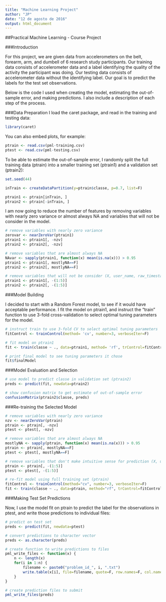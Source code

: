 ---
title: "Machine Learning Project"
author: "JP"
date: "12 de agosto de 2016"
output: html_document
---

##Practical Machine Learning - Course Project

###Introduction

For this project, we are given data from accelerometers on the belt, forearm, arm, and dumbell of 6 research study participants. Our training data consists of accelerometer data and a label identifying the quality of the activity the participant was doing. Our testing data consists of accelerometer data without the identifying label. Our goal is to predict the labels for the test set observations.

Below is the code I used when creating the model, estimating the out-of-sample error, and making predictions. I also include a description of each step of the process.

###Data Preparation
I load the caret package, and read in the training and testing data:

```{r}
library(caret)
```

You can also embed plots, for example:

```{r}
ptrain <- read.csv(pml-training.csv)
ptest <- read.csv(pml-testing.csv)
```

To be able to estimate the out-of-sample error, I randomly split the full training data (ptrain) into a smaller training set (ptrain1) and a validation set (ptrain2):

```{r}
set.seed(44)

inTrain <- createDataPartition(y=ptrain$classe, p=0.7, list=F)

ptrain1 <- ptrain[inTrain, ]
ptrain2 <- ptrain[-inTrain, ]
```

I am now going to reduce the number of features by removing variables with nearly zero variance or almost always NA and variables that will not be consider in the model.

```{r}
# remove variables with nearly zero variance
zerovar <- nearZeroVar(ptrain1)
ptrain1 <- ptrain1[, -nzv]
ptrain2 <- ptrain2[, -nzv]

# remove variables that are almost always NA
NAvar <- sapply(ptrain1, function(x) mean(is.na(x))) > 0.95
ptrain1 <- ptrain1[, mostlyNA==F]
ptrain2 <- ptrain2[, mostlyNA==F]

# remove variables that will not be consider (X, user_name, raw_timestamp_part_1, raw_timestamp_part_2, cvtd_timestamp).
ptrain1 <- ptrain1[, -(1:5)]
ptrain2 <- ptrain2[, -(1:5)]
```

###Model Building

I decided to start with a Random Forest model, to see if it would have acceptable performance. I fit the model on ptrain1, and instruct the "train" function to use 3-fold cross-validation to select optimal tuning parameters for the model.

```{r}
# instruct train to use 3-fold CV to select optimal tuning parameters
fitControl <- trainControl(method= 'cv', number=3, verboseIter=F)

# fit model on ptrain1
fit <- train(classe ~ ., data=ptrain1, method= 'rf', trControl=fitControl)
```

```{r}
# print final model to see tuning parameters it chose
fit$finalModel
```

###Model Evaluation and Selection

```{r}
# use model to predict classe in validation set (ptrain2)
preds <- predict(fit, newdata=ptrain2)

# show confusion matrix to get estimate of out-of-sample error
confusionMatrix(ptrain2$classe, preds)
```

###Re-training the Selected Model

```{r}
# remove variables with nearly zero variance
nzv <- nearZeroVar(ptrain)
ptrain <- ptrain[, -nzv]
ptest <- ptest[, -nzv]

# remove variables that are almost always NA
mostlyNA <- sapply(ptrain, function(x) mean(is.na(x))) > 0.95
ptrain <- ptrain[, mostlyNA==F]
ptest <- ptest[, mostlyNA==F]

# remove variables that don't make intuitive sense for prediction (X, user_name, raw_timestamp_part_1, raw_timestamp_part_2, cvtd_timestamp), which happen to be the first five variables
ptrain <- ptrain[, -(1:5)]
ptest <- ptest[, -(1:5)]

# re-fit model using full training set (ptrain)
fitControl <- trainControl(method="cv", number=3, verboseIter=F)
fit <- train(classe ~ ., data=ptrain, method="rf", trControl=fitControl)
```

###Making Test Set Predictions

Now, I use the model fit on ptrain to predict the label for the observations in ptest, and write those predictions to individual files:

```{r}
# predict on test set
preds <- predict(fit, newdata=ptest)

# convert predictions to character vector
preds <- as.character(preds)

# create function to write predictions to files
pml_write_files <- function(x) {
    n <- length(x)
    for(i in 1:n) {
        filename <- paste0("problem_id_", i, ".txt")
        write.table(x[i], file=filename, quote=F, row.names=F, col.names=F)
    }
}

# create prediction files to submit
pml_write_files(preds)
```

